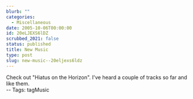 ```yaml
---
blurb: ""
categories:
  - Miscellaneous
date: 2005-10-06T00:00:00
id: 20eLJEXS6lDZ
scrubbed_2021: false
status: published
title: New Music
type: post
slug: new-music--20eljexs6ldz
---
```


Check out "Hiatus on the Horizon". I've heard a couple of tracks so
far and like them.  
-- Tags: tagMusic